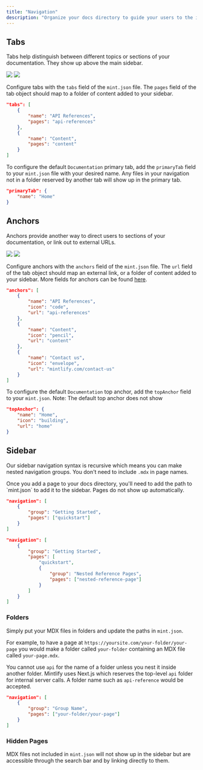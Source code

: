 ```yaml
---
title: "Navigation"
description: "Organize your docs directory to guide your users to the information they need "
---
```


## Tabs

Tabs help distinguish between different topics or sections of your documentation. They show up above the main sidebar.

<Frame>
  <img className="block h-40 dark:hidden" src="/images/tabs-light.png" />
  <img className="hidden h-40 dark:block" src="/images/tabs-dark.png" />
</Frame>

Configure tabs with the `tabs` field of the `mint.json` file. The `pages` field of the tab object should map to a folder of content added to your sidebar.

```json
"tabs": [
    {
        "name": "API References",
        "pages": "api-references"
    },
    {
        "name": "Content",
        "pages": "content"
    }
]
```

To configure the default `Documentation` primary tab, add the `primaryTab` field to your `mint.json` file with your desired name. Any files in your navigation not in a folder reserved by another tab will show up in the primary tab.

```json
"primaryTab": {
    "name": "Home"
}
```

## Anchors

Anchors provide another way to direct users to sections of your documentation, or link out to external URLs.

<Frame>
  <img
    className="block h-40 dark:hidden"
    src="https://mintlify-assets.b-cdn.net/anchor-light.png"
  />
  <img
    className="hidden h-40 dark:block"
    src="https://mintlify-assets.b-cdn.net/anchor-dark.png"
  />
</Frame>

Configure anchors with the `anchors` field of the `mint.json` file. The `url` field of the tab object should map an external link, or a folder of content added to your sidebar. More fields for anchors can be found [here](/settings/global).

```json
"anchors": [
    {
        "name": "API References",
        "icon": "code",
        "url": "api-references"
    },
    {
        "name": "Content",
        "icon": "pencil",
        "url": "content"
    },
    {
        "name": "Contact us",
        "icon": "envelope",
        "url": "mintlify.com/contact-us"
    }
]
```

To configure the default `Documentation` top anchor, add the `topAnchor` field to your `mint.json`. Note: The default top anchor does not show

```json
"topAnchor": {
    "name": "Home",
    "icon": "building",
    "url": "home"
}
```

## Sidebar

Our sidebar navigation syntax is recursive which means you can make nested navigation groups. You don't need to include `.mdx` in page names.

<Info>
  Once you add a page to your docs directory, you'll need to add the path to
  `mint.json` to add it to the sidebar. Pages do not show up automatically.
</Info>

<CodeGroup>

```json Regular Navigation
"navigation": [
    {
        "group": "Getting Started",
        "pages": ["quickstart"]
    }
]
```

```json Nested Navigation
"navigation": [
    {
        "group": "Getting Started",
        "pages": [
            "quickstart",
            {
                "group": "Nested Reference Pages",
                "pages": ["nested-reference-page"]
            }
        ]
    }
]
```

</CodeGroup>

### Folders

Simply put your MDX files in folders and update the paths in `mint.json`.

For example, to have a page at `https://yoursite.com/your-folder/your-page` you would make a folder called `your-folder` containing an MDX file called `your-page.mdx`.

<Warning>

You cannot use `api` for the name of a folder unless you nest it inside another folder. Mintlify uses Next.js which reserves the top-level `api` folder for internal server calls. A folder name such as `api-reference` would be accepted.

</Warning>

```json Navigation With Folder
"navigation": [
    {
        "group": "Group Name",
        "pages": ["your-folder/your-page"]
    }
]
```

### Hidden Pages

MDX files not included in `mint.json` will not show up in the sidebar but are accessible through the search bar and by linking directly to them.
